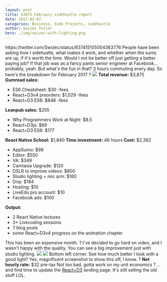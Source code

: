 ```yaml
---
layout: post
title: $3875 February sidehustle report
date: 2017-03-07
categories: Business, Side Projects, sidehustle
author: Swizec Teller
hero: ./img/swizec-with-lighting.png
---
```


https&#x3A;//twitter.com/Swizec/status/837415105004363776 People have been asking how I sidehustle, what makes it work, and whether when the sums are up, if it's worth the time. Would I not be better off just getting a better paying job? If that job was as a fancy pants senior engineer at Facebook… probably, yeah. But what's the fun in that? 3 hours commuting every day. So here's the breakdown for February 2017 ? ![](./img/gumroad-screenshot.png) **Total revenue:** $3,875 **Gumroad sales:**

-   ES6 Cheatsheet: $30 -fees
-   React+D3v4 preorders: $1,029 -fees
-   React+D3 ES6: $848 -fees

**Leanpub sales:** $255

-   Why Programmers Work at Night: $8.5
-   React+D3js: $69
-   React+D3 ES6: $177

**React Native School:** $1,840 **Time investment:** 46 hours **Cost:** $2,382

-   AppSumo: $99
-   Editor: $550
-   VA: $349
-   Camtasia Upgrade: $120
-   DSLR to improve videos: $800
-   Studio lighting + mic arm: $160
-   Drip: $184
-   Hosting: $10
-   LiveEdu pro account: $10
-   Facebook ads: $100

**Output:**

-   2 React Native lectures
-   3+ Livecoding sessions
-   7 blog posts
-   _some_ React+D3v4 progress on the animation chapter

This has been an expensive month. ? I've decided to go hard on video, and I wasn't happy with the quality. You can see a big improvement just with studio lighting. ![](./img/swizec-without-lighting.png) ![](./img/swizec-with-lighting.png) Bottom left corner. See how much better I look with a good light? Yes, magnificent screenshot to show this off, I know. ? **Net hourly rate:** $32 pre-tax Not _too_ bad, gotta work on my unit economics ? …and find time to update the [React+D3](https://swizec.com/reactd3js) landing page. It's still selling the old stuff LOL.
